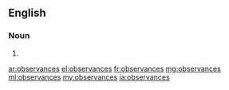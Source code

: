 ==English==

===Noun===
{{head|en|noun plural form}}

# {{plural of|observance|lang=en}}

[[ar:observances]]
[[el:observances]]
[[fr:observances]]
[[mg:observances]]
[[ml:observances]]
[[my:observances]]
[[ja:observances]]